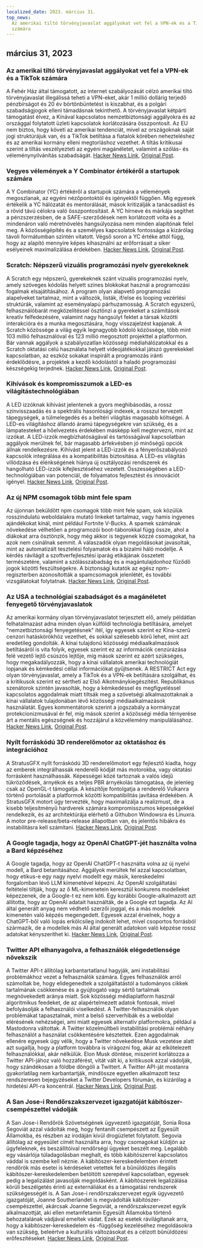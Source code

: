 ```yaml
---
localized_date: 2023. március 31.
top_news:
  Az amerikai tiltó törvényjavaslat aggályokat vet fel a VPN-ek és a TikTok
  számára
---
```




<CallToAction />

<Steps>

## március 31, 2023

### Az amerikai tiltó törvényjavaslat aggályokat vet fel a VPN-ek és a TikTok számára

A Fehér Ház által támogatott, az internet szabályozását célzó amerikai tiltó törvényjavaslat illegálissá teheti a VPN-eket, akár 1 millió dollárig terjedő pénzbírságot és 20 év börtönbüntetést is kiszabhat, és a polgári szabadságjogok elleni támadásnak tekinthető. A törvényjavaslat kétpárti támogatást élvez, a Kínával kapcsolatos nemzetbiztonsági aggályokra és az országgal folytatott üzleti kapcsolatok korlátozására összpontosít. Az EU nem biztos, hogy követi az amerikai tendenciát, mivel az országoknak saját jogi struktúrájuk van, és a TikTok betiltása a fiatalok körében nehezteléshez és az amerikai kormány elleni megtorláshoz vezethet. A tiltás kritikusai szerint a tiltás veszélyezteti az egyéni magánéletet, valamint a szólás- és véleménynyilvánítás szabadságát.
[Hacker News Link](http://news.ycombinator.com/item?id=35366955), [Original Post](https://www.youtube.com/watch?v=FWQGA_n5Z4M).

### Vegyes vélemények a Y Combinator értékéről a startupok számára

A Y Combinator (YC) értékéről a startupok számára a vélemények megoszlanak, az egyéni nézőpontoktól és igényektől függően. Míg egyesek értékelik a YC hálózatát és mentorálását, mások kritizálják a tanácsadást és a rövid távú célokra való összpontosítást. A YC hírneve és márkája segíthet a pénzszerzésben, de a SAFE-szerződések nem korlátozott volta és a mindenáron való méretnövelés hangsúlyozása nem minden alapítónak felel meg. A közösségépítés és a személyes kapcsolatok fontossága a kizárólag távoli formátumban szintén vitatott. Végső soron a YC értéke attól függ, hogy az alapító mennyire képes kihasználni az erőforrásait a siker esélyeinek maximalizálása érdekében.
[Hacker News Link](http://news.ycombinator.com/item?id=35373019), [Original Post](https://acecreamu.substack.com/p/is-y-combinator-worth-the-money).

### Scratch: Népszerű vizuális programozási nyelv gyerekeknek

A Scratch egy népszerű, gyerekeknek szánt vizuális programozási nyelv, amely szöveges kódolás helyett színes blokkokat használ a programozási fogalmak elsajátításához. A program olyan alapvető programozási alapelveket tartalmaz, mint a változók, listák, if/else és looping vezérlési struktúrák, valamint az eseményalapú párhuzamosság. A Scratch egyszerű, felhasználóbarát megközelítéssel ösztönzi a gyerekeket a számítások kreatív felfedezésére, valamint nagy hangsúlyt fektet a társak közötti interakcióra és a munka megosztására, hogy visszajelzést kapjanak. A Scratch közössége a világ egyik legnagyobb kódoló közössége, több mint 103 millió felhasználóval és 123 millió megosztott projekttel a platformon. Bár vannak aggályok a szabályozatlan közösségi médiahálózatokkal és a Scratch oktatási célú használata helyett videojátékokkal játszó gyerekekkel kapcsolatban, az eszköz sokakat inspirált a programozás iránti érdeklődésre, a projektek a kezdő kódolástól a haladó programozási készségekig terjednek.
[Hacker News Link](http://news.ycombinator.com/item?id=35373052), [Original Post](https://scratch.mit.edu/about).

### Kihívások és kompromisszumok a LED-es világítástechnológiában

A LED izzóknak kihívást jelentenek a gyors meghibásodás, a rossz színvisszaadás és a spektrális hasonlósági indexek, a rosszul tervezett tápegységek, a túlmelegedés és a beltéri világítás magasabb költségei. A LED-es világításhoz állandó áramú tápegységekre van szükség, és a lámpatesteket a hőelvezetés érdekében másképp kell megtervezni, mint az izzókat. A LED-izzók megbízhatóságával és tartósságával kapcsolatban aggályok merülnek fel, bár magasabb árfekvésben jó minőségű opciók állnak rendelkezésre. Kihívást jelent a LED-izzók és a fényerőszabályozó kapcsolók integrálása és a kompatibilitás biztosítása. A LED-es világítás villódzása és élénkségének hiánya új osztályozási rendszerek és hangolható LED-izzók kifejlesztéséhez vezetett. Összességében a LED-technológiában van potenciál, de folyamatos fejlesztést és innovációt igényel.
[Hacker News Link](http://news.ycombinator.com/item?id=35371750), [Original Post](https://nymag.com/strategist/article/led-light-bulbs-investigation.html).

### Az új NPM csomagok több mint fele spam

Az újonnan beküldött npm csomagok több mint fele spam, sok közülük rosszindulatú weboldalakra mutató linkeket tartalmaz, vagy hamis ingyenes ajándékokat kínál, mint például Fortnite V-Bucks. A spamek számának növekedése vélhetően a programozói boot-táborokkal függ össze, ahol a diákokat arra ösztönzik, hogy még akkor is tegyenek közzé csomagokat, ha azok nem csinálnak semmit. A válaszadók olyan megoldásokat javasoltak, mint az automatizált tesztelési folyamatok és a bizalmi háló modellje. A kérdés rávilágít a szoftverfejlesztési iparág etikájának összetett természetére, valamint a szólásszabadság és a magántulajdonhoz fűződő jogok közötti feszültségekre. A biztonsági kutatók az egész npm-regiszterben azonosították a spamcsomagok jelenlétét, és további vizsgálatokat folytatnak.
[Hacker News Link](http://news.ycombinator.com/item?id=35370728), [Original Post](https://blog.sandworm.dev/one-in-two-new-npm-packages-is-seo-spam-right-now).

### Az USA a technológiai szabadságot és a magánéletet fenyegető törvényjavaslatok

Az amerikai kormány olyan törvényjavaslatot terjesztett elő, amely példátlan felhatalmazást adna minden olyan külföldi technológia betiltására, amelyet "nemzetbiztonsági fenyegetésnek" ítél, így egyesek szerint ez Kína-szerű cenzori hatáskörökhöz vezethet, és sokkal szélesebb körű lehet, mint azt eredetileg gondolták. A kínai tulajdonú közösségi médiaalkalmazások betiltásáról is vita folyik, egyesek szerint ez az információk cenzúrázása felé vezető lejtő csúszós lejtője, míg mások szerint ez azért szükséges, hogy megakadályozzák, hogy a kínai vállalatok amerikai technológiát lopjanak és kémkedési céllal információkat gyűjtsenek. A RESTRICT Act egy olyan törvényjavaslat, amely a TikTok és a VPN-ek betiltására szolgálhat, és a kritikusok szerint ez sértheti az Első Alkotmánykiegészítést. Republikánus szenátorok szintén javasolták, hogy a kémkedéssel és megfigyeléssel kapcsolatos aggodalmak miatt tiltsák meg a szövetségi alkalmazottaknak a kínai vállalatok tulajdonában lévő közösségi médiaalkalmazások használatát. Egyes kommentátorok szerint a jogszabály a kormányzat protekcionizmusával ér fel, míg mások szerint a közösségi média térnyerése árt a mentális egészségnek és hozzájárul a közvélemény manipulálásához.
[Hacker News Link](http://news.ycombinator.com/item?id=35369075), [Original Post](https://www.vice.com/en/article/4a3ddb/restrict-act-insanely-broad-ban-tiktok-vpns).

### Nyílt forráskódú 3D renderelőmotor az oktatáshoz és integrációhoz

A StratusGFX nyílt forráskódú 3D renderelőmotort egy fejlesztő kiadta, hogy az emberek integrálhassák renderelő kódját más motorokba, vagy oktatási forrásként használhassák. Képességei közé tartoznak a valós idejű tükröződések, árnyékok és a teljes PBR árnyékolás támogatása, de jelenleg csak az OpenGL-t támogatja. A készítője fontolgatja a renderelő Vulkanra történő portolását a platformok közötti kompatibilitás javítása érdekében. A StratusGFX motort úgy tervezték, hogy maximalizálja a realizmust, de a kisebb teljesítményű hardverek számára kompromisszumos képességekkel rendelkezik, és az architektúrája elérhető a Githubon Windowsra és Linuxra. A motor pre-release/beta-release állapotban van, és jelentős hibákra és instabilitásra kell számítani.
[Hacker News Link](http://news.ycombinator.com/item?id=35370284), [Original Post](https://github.com/KTStephano/StratusGFX).

### A Google tagadja, hogy az OpenAI ChatGPT-jét használta volna a Bard képzéséhez

A Google tagadja, hogy az OpenAI ChatGPT-t használta volna az új nyelvi modell, a Bard betanításához. Aggályok merültek fel azzal kapcsolatban, hogy etikus-e egy nagy nyelvi modellt egy másik, kereskedelmi forgalomban lévő LLM kimenetével képezni. Az OpenAI szolgáltatási feltételei tiltják, hogy az ő ML-kimenetein keresztül konkurens modelleket képezzenek, de a Google-t ez nem köti. Egy korábbi Google-alkalmazott azt állította, hogy az OpenAI adatait használták, de a Google ezt tagadja. Az AI által generált anyag nem védhető szerzői joggal, és a más modellek kimenetén való képzés megengedett. Egyesek azzal érvelnek, hogy a ChatGPT-ből való lopás erkölcsileg indokolt lehet, mivel csoportos forrásból származik, de a modellek más AI által generált adatokon való képzése rossz adatokat kényszeríthet ki.
[Hacker News Link](http://news.ycombinator.com/item?id=35370915), [Original Post](https://twitter.com/steventey/status/1641267979399704576).

### Twitter API elhanyagolva, a felhasználók elégedetlensége növekszik

A Twitter API-t állítólag karbantartatlanul hagyják, ami instabilitási problémákhoz vezet a felhasználók számára. Egyes felhasználók arról számoltak be, hogy elidegenedtek a szolgáltatástól a tudományos cikkek tartalmának csökkenése és a gyújtogató vagy sértő tartalmak megnövekedett aránya miatt. Sok közösségi médiaplatform használ algoritmikus feedeket, de az alapértelmezett adatok fontosak, mivel befolyásolják a felhasználói viselkedést. A Twitter-felhasználók olyan problémákat tapasztalnak, mint a belső szerverhibák és a weboldal elérésének nehézségei, ami miatt egyesek alternatív platformokra, például a Mastodonra váltottak. A Twitter közelmúltbeli instabilitási problémái néhány felhasználót a használat csökkentésére késztettek. Ezen aggodalmak ellenére egyesek úgy vélik, hogy a Twitter növekedése Musk vezetése alatt azt sugallja, hogy a platform továbbra is virágozni fog, akár az elkötelezett felhasználókkal, akár nélkülük. Elon Musk döntése, miszerint korlátozza a Twitter API-jához való hozzáférést, vitát vált ki, a kritikusok azzal vádolják, hogy szándékosan a földbe döngöli a Twittert. A Twitter API-ját mostanra gyakorlatilag nem karbantartják, mindössze egyetlen alkalmazott tesz rendszeresen bejegyzéseket a Twitter Developers fórumán, és kizárólag a hirdetési API-ra koncentrál.
[Hacker News Link](http://news.ycombinator.com/item?id=35370152), [Original Post](https://snarfed.org/the-twitter-api-is-now-effectively-unmaintained).

### A San Jose-i Rendőrszakszervezet igazgatóját kábítószer-csempészettel vádolják

A San Jose-i Rendőrök Szövetségének ügyvezető igazgatóját, Sonia Rosa Segoviát azzal vádolták meg, hogy fentanilt csempészett az Egyesült Államokba, és részben az irodáján kívül drogüzletet folytatott. Segovia állítólag az egyesület címét használta arra, hogy csomagokat küldjön az ügyfeleknek, és beszállítóival rendőrségi ügyeket beszélt meg. Legalább egy vásárlója túladagolásban meghalt, és több kábítószerrel kapcsolatos váddal is szembe kell néznie. A kábítószer-kereskedelemben érintett rendőrök más esetei is kérdéseket vetettek fel a bűnüldözés illegális kábítószer-kereskedelemben betöltött szerepével kapcsolatban, egyesek pedig a legalizálást javasolják megoldásként. A kábítószerek legalizálása körüli beszélgetés érinti az externáliákat és a támogatási rendszerek szükségességét is. A San Jose-i rendőrszakszervezet egyik ügyvezető igazgatóját, Joanne Southerlandet is megvádolták kábítószer-csempészettel, akárcsak Joanne Segoviát, a rendőrszakszervezet egyik alkalmazottját, aki ellen metamfetamin Egyesült Államokba történő behozatalának vádjával emeltek vádat. Ezek az esetek rávilágítanak arra, hogy a kábítószer-kereskedelem és -függőség kezeléséhez megoldásokra van szükség, beleértve a kulturális változásokat és a célzott bűnüldözési erőfeszítéseket.
[Hacker News Link](http://news.ycombinator.com/item?id=35376488), [Original Post](https://www.washingtonexaminer.com/news/crime/san-jose-police-union-director-smuggle-fentanyl-charge).

</Steps>
